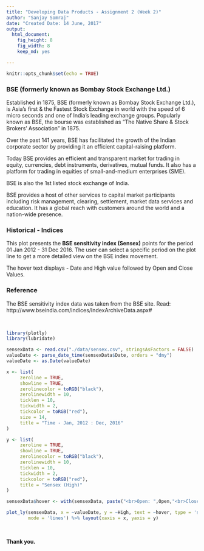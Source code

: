 ```yaml
---
title: "Developing Data Products - Assignment 2 (Week 2)"
author: "Sanjay Somraj"
date: "Created Date: 14 June, 2017"
output:
  html_document:
    fig_height: 8
    fig_width: 8
    keep_md: yes

---
```


```r
knitr::opts_chunk$set(echo = TRUE)
```

### BSE (formerly known as Bombay Stock Exchange Ltd.)

Established in 1875, BSE (formerly known as Bombay Stock Exchange Ltd.), is Asia's first & the Fastest Stock Exchange in world with the speed of 6 micro seconds and one of India's leading exchange groups. Popularly known as BSE, the bourse was established as "The Native Share & Stock Brokers' Association" in 1875.  

Over the past 141 years, BSE has facilitated the growth of the Indian corporate sector by providing it an efficient capital-raising platform.    

Today BSE provides an efficient and transparent market for trading in equity, currencies, debt instruments, derivatives, mutual funds. It also has a platform for trading in equities of small-and-medium enterprises (SME).  

BSE is also the 1st listed stock exchange of India.

BSE provides a host of other services to capital market participants including risk management, clearing, settlement, market data services and education. It has a global reach with customers around the world and a nation-wide presence.

### Historical - Indices
This plot presents the **BSE sensitivity index (Sensex)** points for the period 01 Jan 2012 - 31 Dec 2016. The user can select a specific period on the plot line to get a more detailed view on the BSE index movement.

The hover text displays - Date and High value followed by Open and Close Values.

### Reference
The BSE sensitivity index data was taken from the BSE site.
Read: http://www.bseindia.com/indices/IndexArchiveData.aspx#

&nbsp;
&nbsp;

```r
library(plotly)
library(lubridate)

sensexData <- read.csv("./data/sensex.csv", stringsAsFactors = FALSE)
valueDate <- parse_date_time(sensexData$Date, orders = "dmy")
valueDate <- as.Date(valueDate)

x <- list(
     zeroline = TRUE,
     showline = TRUE,     
     zerolinecolor = toRGB("black"),
     zerolinewidth = 10,
     ticklen = 10,
     tickwidth = 2,
     tickcolor = toRGB("red"),
     size = 14,     
     title = "Time - Jan, 2012 : Dec, 2016"
)

y <- list(
     zeroline = TRUE,
     showline = TRUE,     
     zerolinecolor = toRGB("black"),
     zerolinewidth = 10,
     ticklen = 10,
     tickwidth = 2,
     tickcolor = toRGB("red"),
     title = "Sensex (High)"
)

sensexData$hover <- with(sensexData, paste("<br>Open: ",Open,"<br>Close: ",Close))

plot_ly(sensexData, x = ~valueDate, y = ~High, text = ~hover, type = 'scatter', 
        mode = 'lines') %>% layout(xaxis = x, yaxis = y)
```
&nbsp;
&nbsp;
&nbsp;

**Thank you.**
